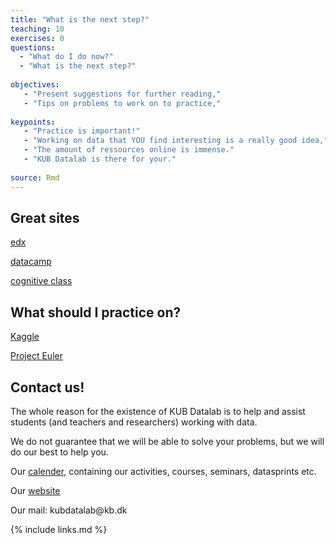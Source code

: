 ```yaml
---
title: "What is the next step?"
teaching: 10
exercises: 0
questions:
  - "What do I do now?"
  - "What is the next step?"
  
objectives:
   - "Present suggestions for further reading,"
   - "Tips on problems to work on to practice,"
   
keypoints:
   - "Practice is important!"
   - "Working on data that YOU find interesting is a really good idea,"
   - "The amount of ressources online is immense."
   - "KUB Datalab is there for your."
   
source: Rmd
---
```





## Great sites

[edx](https://www.edx.org/)

[datacamp](https://www.datacamp.com/)

[cognitive class](https://cognitiveclass.ai/)





## What should I practice on?

[Kaggle](https://www.kaggle.com/)

[Project Euler](https://projecteuler.net/)

## Contact us!

The whole reason for the existence of KUB Datalab is to help and assist 
students (and teachers and researchers) working with data. 

We do not guarantee that we will be able to solve your problems, but we will 
do our best to help you.

Our [calender](https://kubkalender.kb.dk/calendar/datalab?cid=6416&t=d&d=0000-00-00&cal=6416&inc=0), 
containing our activities, courses, seminars, datasprints etc.

Our [website](https://kub.kb.dk/datalab)

Our mail: kubdatalab@kb.dk



{% include links.md %}
